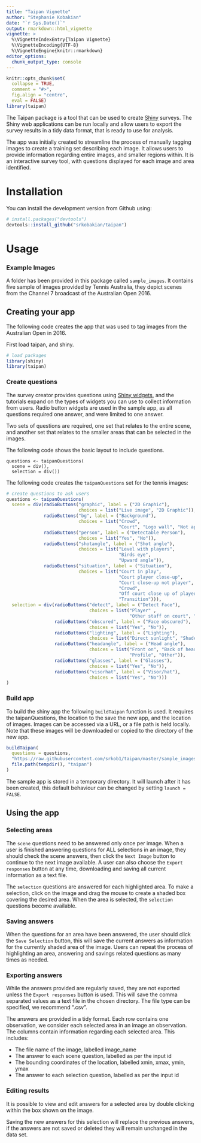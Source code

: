 ```yaml
---
title: "Taipan Vignette"
author: "Stephanie Kobakian"
date: "`r Sys.Date()`"
output: rmarkdown::html_vignette
vignette: >
  %\VignetteIndexEntry{Taipan Vignette}
  %\VignetteEncoding{UTF-8}
  %\VignetteEngine{knitr::rmarkdown}
editor_options: 
  chunk_output_type: console
---
```


```r
knitr::opts_chunk$set(
  collapse = TRUE,
  comment = "#>",
  fig.align = "centre",
  eval = FALSE)
library(taipan)
```

The Taipan package is a tool that can be used to create [Shiny](https://shiny.rstudio.com/) surveys.
The Shiny web applications can be run locally and allow users to export the survey results in a tidy data format, that is ready to use for analysis.

The app was initially created to streamline the process of manually tagging images to create a training set describing each image.
It allows users to provide information regarding entire images, and smaller regions within.
It is an interactive survey tool, with questions displayed for each image and area identified.


# Installation

You can install the development version from Github using:

```r
# install.packages("devtools")
devtools::install_github("srkobakian/taipan")
```

# Usage


### Example Images
 A folder has been provided in this package called `sample_images`. It contains five sample of images provided by Tennis Australia, they depict scenes from the Channel 7 broadcast of the Australian Open 2016. 

## Creating your app

 The following code creates the app that was used to tag images from the Australian Open in 2016.
 
 First load taipan, and shiny.
 
```r
# load packages
library(shiny)
library(taipan)
```

### Create questions

The survey creator provides questions using [Shiny widgets](https://shiny.rstudio.com/tutorial/written-tutorial/lesson3/), and the tutorials expand on the types of widgets you can use to collect information from users. Radio button widgets are used in the sample app, as all questions required one answer, and were limited to one answer.

Two sets of questions are required, one set that relates to the entire scene, and another set that relates to the smaller areas that can be selected in the images.

The following code shows the basic layout to include questions.

```
questions <- taipanQuestions(
  scene = div(),
  selection = div())
```

The following code creates the `taipanQuestions` set for the tennis images:

```r
# create questions to ask users
questions <- taipanQuestions(
  scene = div(radioButtons("graphic", label = ("2D Graphic"),
                           choices = list("Live image", "2D Graphic")),
              radioButtons("bg", label = ("Background"),
                           choices = list("Crowd",
                                          "Court", "Logo wall", "Not applicable")),
              radioButtons("person", label = ("Detectable Person"),
                           choices = list("Yes", "No")),
              radioButtons("shotangle", label = ("Shot angle"),
                           choices = list("Level with players",
                                          "Birds eye",
                                          "Upward angle")),
              radioButtons("situation", label = ("Situation"),
                           choices = list("Court in play",
                                          "Court player close-up",
                                          "Court close-up not player",
                                          "Crowd",
                                          "Off court close up of player",
                                          "Transition"))),
  selection = div(radioButtons("detect", label = ("Detect Face"),
                               choices = list("Player" ,
                                              "Other staff on court", "Fan", "None")),
                  radioButtons("obscured", label = ("Face obscured"),
                               choices = list("Yes", "No")),
                  radioButtons("lighting", label = ("Lighting"),
                               choices = list("Direct sunlight", "Shaded", "Partially shaded")),
                  radioButtons("headangle", label = ("Head angle"),
                               choices = list("Front on", "Back of head",
                                              "Profile", "Other")),
                  radioButtons("glasses", label = ("Glasses"),
                               choices = list("Yes", "No")),
                  radioButtons("visorhat", label = ("Visor/hat"),
                               choices = list("Yes", "No")))
)
```


### Build app

To build the shiny app the following `buildTaipan` function is used.
It requires the taipanQuestions, the location to the save the new app, and the location of images. Images can be accessed via a URL, or a file path is held locally. Note that these images will be downloaded or copied to the directory of the new app.

```r
buildTaipan(
  questions = questions,
  "https://raw.githubusercontent.com/srkob1/taipan/master/sample_images/1first_image.png",
  file.path(tempdir(), "taipan")
)
```

The sample app is stored in a temporary directory.
It will launch after it has been created, this default behaviour can be changed by setting `launch = FALSE`.

## Using the app

### Selecting areas

The `scene` questions need to be answered only once per image.
When a user is finished answering questions for ALL selections in an image, they should check the scene answers, then click the `Next Image` button to continue to the next image available. A user can also choose the `Export responses` button at any time, downloading and saving all current information as a text file.

The `selection` questions are answered for each highlighted area. To make a selection, click on the image and drag the mouse to create a shaded box covering the desired area.
When the area is selected, the `selection` questions become available. 

### Saving answers

When the questions for an area have been answered, the user should click the `Save Selection` button, this will save the current answers as information for the currently shaded area of the image.
Users can repeat the process of highlighting an area, answering and savings related questions as many times as needed.

### Exporting answers

While the answers provided are regularly saved, they are not exported unless the `Export responses` button is used. This will save the comma separated values as a text file in the chosen directory. The file type can be specified, we recommend ".csv".

The answers are provided in a tidy format.
Each row contains one observation, we consider each selected area in an image an observation.
The columns contain information regarding each selected area. This includes:

- The file name of the image, labelled image_name
- The answer to each scene question, labelled as per the input id
- The bounding coordinates of the location, labelled xmin, xmax, ymin, ymax
- The answer to each selection question, labelled as per the input id

### Editing results

It is possible to view and edit answers for a selected area by double clicking within the box shown on the image. 

Saving the new answers for this selection will replace the previous answers, if the answers are not saved or deleted they will remain unchanged in the data set.

